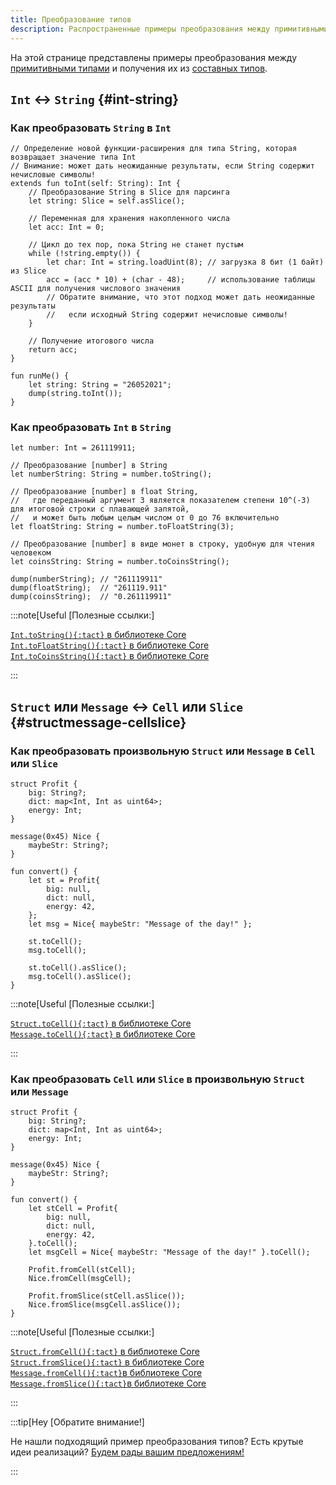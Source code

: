 ```yaml
---
title: Преобразование типов
description: Распространенные примеры преобразования между примитивными типами и получения их из составных типов
---
```


На этой странице представлены примеры преобразования между [примитивными типами][p] и получения их из [составных типов](/book/types#composite-types).

## `Int` ↔ `String` {#int-string}

### Как преобразовать `String` в `Int`

```tact
// Определение новой функции-расширения для типа String, которая возвращает значение типа Int
// Внимание: может дать неожиданные результаты, если String содержит нечисловые символы!
extends fun toInt(self: String): Int {
    // Преобразование String в Slice для парсинга
    let string: Slice = self.asSlice();

    // Переменная для хранения накопленного числа
    let acc: Int = 0;

    // Цикл до тех пор, пока String не станет пустым
    while (!string.empty()) {
        let char: Int = string.loadUint(8); // загрузка 8 бит (1 байт) из Slice
        acc = (acc * 10) + (char - 48);     // использование таблицы ASCII для получения числового значения
        // Обратите внимание, что этот подход может дать неожиданные результаты
        //   если исходный String содержит нечисловые символы!
    }

    // Получение итогового числа
    return acc;
}

fun runMe() {
    let string: String = "26052021";
    dump(string.toInt());
}
```

### Как преобразовать `Int` в `String`

```tact
let number: Int = 261119911;

// Преобразование [number] в String
let numberString: String = number.toString();

// Преобразование [number] в float String,
//   где переданный аргумент 3 является показателем степени 10^(-3) для итоговой строки с плавающей запятой,
//   и может быть любым целым числом от 0 до 76 включительно
let floatString: String = number.toFloatString(3);

// Преобразование [number] в виде монет в строку, удобную для чтения человеком
let coinsString: String = number.toCoinsString();

dump(numberString); // "261119911"
dump(floatString);  // "261119.911"
dump(coinsString);  // "0.261119911"
```

:::note[Useful [Полезные ссылки:]

  [`Int.toString(){:tact}` в библиотеке Core](/ref/core-strings#inttostring)\
  [`Int.toFloatString(){:tact}` в библиотеке Core](/ref/core-strings#inttofloatstring)\
  [`Int.toCoinsString(){:tact}` в библиотеке Core](/ref/core-strings#inttocoinsstring)

:::

## `Struct` или `Message` ↔ `Cell` или `Slice` {#structmessage-cellslice}

### Как преобразовать произвольную `Struct` или `Message` в `Cell` или `Slice`

```tact {19-20, 22-23}
struct Profit {
    big: String?;
    dict: map<Int, Int as uint64>;
    energy: Int;
}

message(0x45) Nice {
    maybeStr: String?;
}

fun convert() {
    let st = Profit{
        big: null,
        dict: null,
        energy: 42,
    };
    let msg = Nice{ maybeStr: "Message of the day!" };

    st.toCell();
    msg.toCell();

    st.toCell().asSlice();
    msg.toCell().asSlice();
}
```

:::note[Useful [Полезные ссылки:]

  [`Struct.toCell(){:tact}` в библиотеке Core](/ref/core-cells#structtocell)\
  [`Message.toCell(){:tact}` в библиотеке Core](/ref/core-cells#messagetocell)

:::

### Как преобразовать `Cell` или `Slice` в произвольную `Struct` или `Message`

```tact {19-20, 22-23}
struct Profit {
    big: String?;
    dict: map<Int, Int as uint64>;
    energy: Int;
}

message(0x45) Nice {
    maybeStr: String?;
}

fun convert() {
    let stCell = Profit{
        big: null,
        dict: null,
        energy: 42,
    }.toCell();
    let msgCell = Nice{ maybeStr: "Message of the day!" }.toCell();

    Profit.fromCell(stCell);
    Nice.fromCell(msgCell);

    Profit.fromSlice(stCell.asSlice());
    Nice.fromSlice(msgCell.asSlice());
}
```

:::note[Useful [Полезные ссылки:]

  [`Struct.fromCell(){:tact}` в библиотеке Core](/ref/core-cells#structfromcell)\
  [`Struct.fromSlice(){:tact}` в библиотеке Core](/ref/core-cells#structfromslice)\
  [`Message.fromCell(){:tact}`в библиотеке Core](/ref/core-cells#messagefromcell)\
  [`Message.fromSlice(){:tact}`в библиотеке Core](/ref/core-cells#messagefromslice)

:::

:::tip[Hey [Обратите внимание!]

  Не нашли подходящий пример преобразования типов? Есть крутые идеи реализаций? [Будем рады вашим предложениям!](https://github.com/tact-lang/tact/issues)

:::

[p]: /book/types#primitive-types
